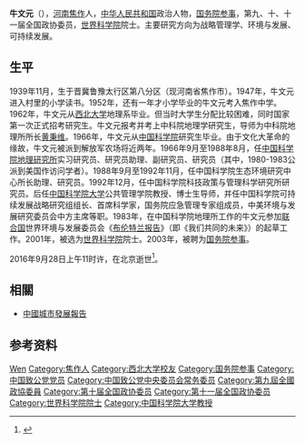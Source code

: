 {{Infobox_Person
| name = 牛文元
|image= 
|box_width= 
|occupation= [[中国国务院参事|中国国务院参事]]<br />[[全国政协委员|全国政协委员]]<br />[[第三世界科学院院士|第三世界科学院院士]]
| period = 
|birth_name=
| other_names =
| Sex = 男
|birth_date= 1937年11月
|birth_place= {{ROC}}[[河南省|河南省]][[焦作市|焦作市]]
|death_date= {{death date and age|2016|9|28|1937|11|}}
|death_place= {{CHN}}[[北京|北京]]
| nationality =
| residence =
| height =
| weight =
| party =
| religion =
| spouse = 
| relatives = 
|education= 
* 1962年，[[西北大学|西北大学]]地理系毕业
* 1966年，[[中国科学院|中国科学院]]研究生毕业
| past = 
| work =
|awards= 
* 国家发明奖一项
* 中科院科技进步一等奖一项
* 中科院科技进步三等奖两项
* 北京科技进步奖二等奖一项
* 1996年，[[洛克菲勒基金会|洛克菲勒基金会]]世界科学家奖
* 1995年，[[联合国教科文组织|联合国教科文组织]]杰出学术奖。

}}

'''牛文元'''（{{bd|1939年|11月|2016年|9月28日|catIdx=N牛}}），[[河南省|河南]][[焦作市|焦作]]人，[[中华人民共和国|中华人民共和国]]政治人物，[[国务院参事|国务院参事]]，第九、十、十一届全国政协委员，[[世界科学院|世界科学院]]院士。主要研究方向为战略管理学、环境与发展、可持续发展。

== 生平 ==
1939年11月，生于晋冀鲁豫太行区第八分区（现河南省焦作市）。1947年，牛文元进入村里的小学读书。1952年，还有一年才小学毕业的牛文元考入焦作中学。1962年，牛文元从[[西北大学|西北大学]]地理系毕业。但当时大学生分配比较困难，同时国家第一次正式招考研究生。牛文元报考并考上中科院地理学研究生，导师为中科院地理所所长[[黄秉维|黄秉维]]。1966年，牛文元从[[中国科学院|中国科学院]]研究生毕业。由于文化大革命的缘故，牛文元被派到解放军农场将近两年。1966年9月至1988年8月，任[[中国科学院地理研究所|中国科学院地理研究所]]实习研究员、研究员助理、副研究员、研究员（其中，1980-1983公派到美国作访问学者）。1988年9月至1992年11月，任中国科学院生态环境研究中心所长助理、研究员。1992年12月，任中国科学院科技政策与管理科学研究所研究员。后任[[中国科学院大学|中国科学院大学]]公共管理学院教授、博士生导师，并任中国科学院可持续发展战略研究组组长、首席科学家，国务院应急管理专家组成员，中美环境与发展研究委员会中方主席等职。1983年，在中国科学院地理所工作的牛文元参加[[联合国|联合国]]世界环境与发展委员会《[[布伦特兰报告|布伦特兰报告]]》（即《我们共同的未来》）的起草工作。2001年，被选为[[世界科学院|世界科学院]]院士。2003年，被聘为[[国务院参事|国务院参事]]。

2016年9月28日上午11时许，在北京逝世<ref>{{cite news|title=原国务院参事、中科院可持续发展战略组组长牛文元逝世|url=http://www.thepaper.cn/newsDetail_forward_1537010|accessdate=2016-09-29|newspaper=澎湃新闻|archive-date=2016-10-01|archive-url=https://web.archive.org/web/20161001202857/http://www.thepaper.cn/newsDetail_forward_1537010|dead-url=no}}</ref>。

== 相關 ==
* [[中國城市發展報告|中國城市發展報告]]

== 参考资料 ==
{{reflist}}

{{国务院参事}}
{{中国致公党第十二届中央委员会}}

{{Authority control}}
{{DEFAULTSORT:Niu牛}}
[[Category:牛姓|Wen]]
[[Category:焦作人|Category:焦作人]]
[[Category:西北大学校友|Category:西北大学校友]]
[[Category:国务院参事|Category:国务院参事]]
[[Category:中国致公党党员|Category:中国致公党党员]]
[[Category:中国致公党中央委员会常务委员|Category:中国致公党中央委员会常务委员]]
[[Category:第九屆全國政協委員|Category:第九屆全國政協委員]]
[[Category:第十届全国政协委员|Category:第十届全国政协委员]]
[[Category:第十一届全国政协委员|Category:第十一届全国政协委员]]
[[Category:世界科学院院士|Category:世界科学院院士]]
[[Category:中国科学院大学教授|Category:中国科学院大学教授]]